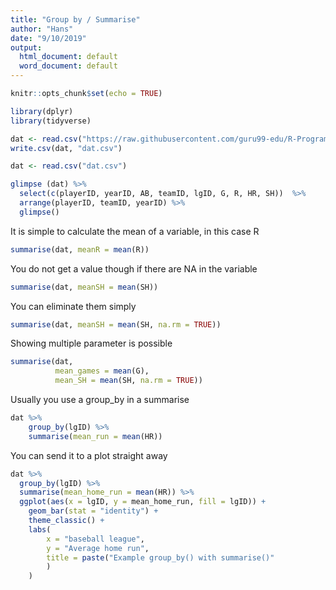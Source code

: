```yaml
---
title: "Group by / Summarise"
author: "Hans"
date: "9/10/2019"
output:
  html_document: default
  word_document: default
---
```


```r
knitr::opts_chunk$set(echo = TRUE)
```



```r
library(dplyr)
library(tidyverse)

dat <- read.csv("https://raw.githubusercontent.com/guru99-edu/R-Programming/master/lahman-batting.csv")
write.csv(dat, "dat.csv")

dat <- read.csv("dat.csv")

glimpse (dat) %>%
  select(c(playerID, yearID, AB, teamID, lgID, G, R, HR, SH))  %>% 
  arrange(playerID, teamID, yearID) %>% 
  glimpse()
```


It is simple to calculate the mean of a variable, in this case R 

```r
summarise(dat, meanR = mean(R))
```

You do not get a value though if there are NA in the variable

```r
summarise(dat, meanSH = mean(SH))
```

You  can eliminate them simply 

```r
summarise(dat, meanSH = mean(SH, na.rm = TRUE))
```

Showing multiple parameter is possible

```r
summarise(dat, 
          mean_games = mean(G),
          mean_SH = mean(SH, na.rm = TRUE))
```


Usually you use a group_by in a summarise

```r

dat %>%
	group_by(lgID) %>%
	summarise(mean_run = mean(HR))

```

You can send it to a plot straight away

```r

dat %>% 
  group_by(lgID) %>% 
  summarise(mean_home_run = mean(HR)) %>% 
  ggplot(aes(x = lgID, y = mean_home_run, fill = lgID)) +
    geom_bar(stat = "identity") +
    theme_classic() +
    labs(
        x = "baseball league",
        y = "Average home run",
        title = paste("Example group_by() with summarise()"
        )
    )

```

